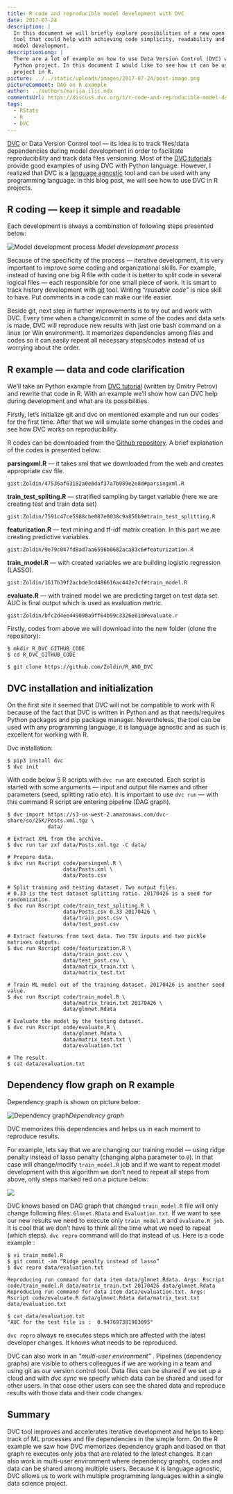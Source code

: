 ```yaml
---
title: R code and reproducible model development with DVC
date: 2017-07-24
description: |
  In this document we will briefly explore possibilities of a new open source
  tool that could help with achieving code simplicity, readability and faster
  model development.
descriptionLong: |
  There are a lot of example on how to use Data Version Control (DVC) with a
  Python project. In this document I would like to see how it can be used with a
  project in R.
picture: ../../static/uploads/images/2017-07-24/post-image.png
pictureComment: DAG on R example
author: ../authors/marija_ilic.mdx
commentsUrl: https://discuss.dvc.org/t/r-code-and-reproducible-model-development-with-dvc/298
tags:
  - RStats
  - R
  - DVC
---
```


[DVC](https://dvc.org) or Data Version Control tool — its idea is to track
files/data dependencies during model development in order to facilitate
reproducibility and track data files versioning. Most of the
[DVC tutorials](https://dvc.org/doc/tutorials) provide good examples of using
DVC with Python language. However, I realized that DVC is a
[language agnostic](https://en.wikipedia.org/wiki/Language-agnostic) tool and
can be used with any programming language. In this blog post, we will see how to
use DVC in R projects.

## R coding — keep it simple and readable

Each development is always a combination of following steps presented below:

![Model development process](/uploads/images/2017-07-24/development-steps.png)
_Model development process_

Because of the specificity of the process — iterative development, it is very
important to improve some coding and organizational skills. For example, instead
of having one big R file with code it is better to split code in several logical
files — each responsible for one small piece of work. It is smart to track
history development with
[git](https://git-scm.com/book/en/v2/Getting-Started-About-Version-Control)
tool. Writing “_reusable code”_ is nice skill to have. Put comments in a code
can make our life easier.

Beside git, next step in further improvements is to try out and work with DVC.
Every time when a change/commit in some of the codes and data sets is made, DVC
will reproduce new results with just one bash command on a linux (or Win
environment). It memorizes dependencies among files and codes so it can easily
repeat all necessary steps/codes instead of us worrying about the order.

## R example — data and code clarification

We’ll take an Python example from
[DVC tutorial](https://dvc.org/doc/tutorials/deep) (written by Dmitry Petrov)
and rewrite that code in R. With an example we’ll show how can DVC help during
development and what are its possibilities.

Firstly, let’s initialize git and dvc on mentioned example and run our codes for
the first time. After that we will simulate some changes in the codes and see
how DVC works on reproducibility.

R codes can be downloaded from the
[Github repository](https://github.com/Zoldin/R_AND_DVC). A brief explanation of
the codes is presented below:

**parsingxml.R** — it takes xml that we downloaded from the web and creates
appropriate csv file.

`gist:Zoldin/47536af63182a0e8daf37a7b989e2e8d#parsingxml.R`

**train_test_spliting.R** — stratified sampling by target variable (here we are
creating test and train data set)

`gist:Zoldin/7591c47ce5988cbe087e0038c9a850b9#train_test_splitting.R`

**featurization.R** — text mining and tf-idf matrix creation. In this part we
are creating predictive variables.

`gist:Zoldin/9e79c047fd8ad7aa6596b0682aca83c6#featurization.R`

**train_model.R** — with created variables we are building logistic regression
(LASSO).

`gist:Zoldin/1617b39f2acbde3cd486616ac442e7cf#train_model.R`

**evaluate.R** — with trained model we are predicting target on test data set.
AUC is final output which is used as evaluation metric.

`gist:Zoldin/bfc2d4ee449098a9ff64b99c3326e61d#evaluate.r`

Firstly, codes from above we will download into the new folder (clone the
repository):

```dvc
$ mkdir R_DVC_GITHUB_CODE
$ cd R_DVC_GITHUB_CODE

$ git clone https://github.com/Zoldin/R_AND_DVC
```

## DVC installation and initialization

On the first site it seemed that DVC will not be compatible to work with R
because of the fact that DVC is written in Python and as that needs/requires
Python packages and pip package manager. Nevertheless, the tool can be used with
any programming language, it is language agnostic and as such is excellent for
working with R.

Dvc installation:

```dvc
$ pip3 install dvc
$ dvc init
```

With code below 5 R scripts with `dvc run` are executed. Each script is started
with some arguments — input and output file names and other parameters (seed,
splitting ratio etc). It is important to use `dvc run` — with this command R
script are entering pipeline (DAG graph).

```dvc
$ dvc import https://s3-us-west-2.amazonaws.com/dvc-share/so/25K/Posts.xml.tgz \
             data/

# Extract XML from the archive.
$ dvc run tar zxf data/Posts.xml.tgz -C data/

# Prepare data.
$ dvc run Rscript code/parsingxml.R \
                  data/Posts.xml \
                  data/Posts.csv

# Split training and testing dataset. Two output files.
# 0.33 is the test dataset splitting ratio. 20170426 is a seed for randomization.
$ dvc run Rscript code/train_test_spliting.R \
                  data/Posts.csv 0.33 20170426 \
                  data/train_post.csv \
                  data/test_post.csv

# Extract features from text data. Two TSV inputs and two pickle matrixes outputs.
$ dvc run Rscript code/featurization.R \
                  data/train_post.csv \
                  data/test_post.csv \
                  data/matrix_train.txt \
                  data/matrix_test.txt

# Train ML model out of the training dataset. 20170426 is another seed value.
$ dvc run Rscript code/train_model.R \
                  data/matrix_train.txt 20170426 \
                  data/glmnet.Rdata

# Evaluate the model by the testing dataset.
$ dvc run Rscript code/evaluate.R \
                  data/glmnet.Rdata \
                  data/matrix_test.txt \
                  data/evaluation.txt

# The result.
$ cat data/evaluation.txt
```

## Dependency flow graph on R example

Dependency graph is shown on picture below:

![Dependency graph](/uploads/images/2017-07-24/dependency-graph.png)_Dependency
graph_

DVC memorizes this dependencies and helps us in each moment to reproduce
results.

For example, lets say that we are changing our training model — using ridge
penalty instead of lasso penalty (changing alpha parameter to `0`). In that case
will change/modify `train_model.R` job and if we want to repeat model
development with this algorithm we don’t need to repeat all steps from above,
only steps marked red on a picture below:

![](/uploads/images/2017-07-24/marked-steps.png)

DVC knows based on DAG graph that changed `train_model.R` file will only change
following files: `Glmnet.RData` and `Evaluation.txt`. If we want to see our new
results we need to execute only `train_model.R` and `evaluate.R job`. It is cool
that we don’t have to think all the time what we need to repeat (which steps).
`dvc repro` command will do that instead of us. Here is a code example :

```dvc
$ vi train_model.R
$ git commit -am “Ridge penalty instead of lasso”
$ dvc repro data/evaluation.txt

Reproducing run command for data item data/glmnet.Rdata. Args: Rscript code/train_model.R data/matrix_train.txt 20170426 data/glmnet.Rdata
Reproducing run command for data item data/evaluation.txt. Args: Rscript code/evaluate.R data/glmnet.Rdata data/matrix_test.txt data/evaluation.txt

$ cat data/evaluation.txt
"AUC for the test file is :  0.947697381983095"
```

`dvc repro` always re executes steps which are affected with the latest
developer changes. It knows what needs to be reproduced.

DVC can also work in an _"multi-user environment”_ . Pipelines (dependency
graphs) are visible to others colleagues if we are working in a team and using
git as our version control tool. Data files can be shared if we set up a cloud
and with _dvc sync_ we specify which data can be shared and used for other
users. In that case other users can see the shared data and reproduce results
with those data and their code changes.

## Summary

DVC tool improves and accelerates iterative development and helps to keep track
of ML processes and file dependencies in the simple form. On the R example we
saw how DVC memorizes dependency graph and based on that graph re executes only
jobs that are related to the latest changes. It can also work in multi-user
environment where dependency graphs, codes and data can be shared among multiple
users. Because it is language agnostic, DVC allows us to work with multiple
programming languages within a single data science project.
